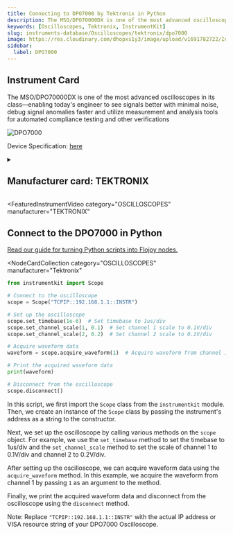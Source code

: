 ```yaml
---
title: Connecting to DPO7000 by Tektronix in Python
description: The MSO/DPO70000DX is one of the most advanced oscilloscopes in its class—enabling today's engineer to see signals better with minimal noise, debug signal anomalies faster and utilize measurement and analysis tools for automated compliance testing and other verifications
keywords: [Oscilloscopes, Tektronix, InstrumentKit]
slug: instruments-database/Oscilloscopes/tektronix/dpo7000
image: https://res.cloudinary.com/dhopxs1y3/image/upload/v1691782722/Instruments/Oscilloscopes/DPO7000/DPO7000.jpg
sidebar:
  label: DPO7000
---
```



## Instrument Card

The MSO/DPO70000DX is one of the most advanced oscilloscopes in its class—enabling today's engineer to see signals better with minimal noise, debug signal anomalies faster and utilize measurement and analysis tools for automated compliance testing and other verifications

![DPO7000](https://res.cloudinary.com/dhopxs1y3/image/upload/v1691782722/Instruments/Oscilloscopes/DPO7000/DPO7000.jpg)

Device Specification: [here](/instruments-database/all-instruments)

<details style={{ marginTop: "15px"}}>
<summary><h2 style={{display:'inline'}}>Manufacturer card: TEKTRONIX</h2></summary>

![TEKTRONIX](https://res.cloudinary.com/dhopxs1y3/image/upload/v1692806108/Instruments/Vendor%20Logos/Tektronix.png)

Tektronix, Inc., historically widely known as Tek, is an American company best known for manufacturing test and measurement devices such as [oscilloscopes](https://en.wikipedia.org/wiki/Oscilloscope), [logic analyzers](https://en.wikipedia.org/wiki/Logic_analyzer), and video and mobile test protocol equipment.

- Headquarters: USA
- Yearly Revenue (millions, USD): 5800
- Vendor Website: [here](https://www.tek.com/en)

</details>


<FeaturedInstrumentVideo
  category="OSCILLOSCOPES"
  manufacturer="TEKTRONIX"
></FeaturedInstrumentVideo>

## Connect to the DPO7000 in Python

[Read our guide for turning Python scripts into Flojoy nodes.](https://docs.flojoy.ai/contribution/blocks/custom-flojoy-block/)


<Tabs>
<TabItem value="Flojoy" label="Flojoy" className="flojoy-instrument-tabs">

<NodeCardCollection
  category="OSCILLOSCOPES"
  manufacturer="Tektronix"
></NodeCardCollection>

</TabItem>
<TabItem value="InstrumentKit" label="InstrumentKit">

```python
from instrumentkit import Scope

# Connect to the oscilloscope
scope = Scope("TCPIP::192.168.1.1::INSTR")

# Set up the oscilloscope
scope.set_timebase(1e-6)  # Set timebase to 1us/div
scope.set_channel_scale(1, 0.1)  # Set channel 1 scale to 0.1V/div
scope.set_channel_scale(2, 0.2)  # Set channel 2 scale to 0.2V/div

# Acquire waveform data
waveform = scope.acquire_waveform(1)  # Acquire waveform from channel 1

# Print the acquired waveform data
print(waveform)

# Disconnect from the oscilloscope
scope.disconnect()
```

In this script, we first import the `Scope` class from the `instrumentkit` module. Then, we create an instance of the `Scope` class by passing the instrument's address as a string to the constructor.

Next, we set up the oscilloscope by calling various methods on the `scope` object. For example, we use the `set_timebase` method to set the timebase to 1us/div and the `set_channel_scale` method to set the scale of channel 1 to 0.1V/div and channel 2 to 0.2V/div.

After setting up the oscilloscope, we can acquire waveform data using the `acquire_waveform` method. In this example, we acquire the waveform from channel 1 by passing `1` as an argument to the method.

Finally, we print the acquired waveform data and disconnect from the oscilloscope using the `disconnect` method.

Note: Replace `"TCPIP::192.168.1.1::INSTR"` with the actual IP address or VISA resource string of your DPO7000 Oscilloscope.

</TabItem>
</Tabs>
